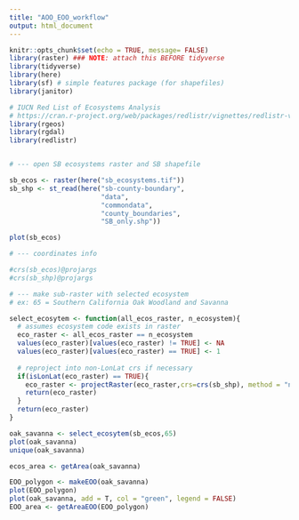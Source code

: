 ```yaml
---
title: "AOO_EOO_workflow"
output: html_document
---
```


```r
knitr::opts_chunk$set(echo = TRUE, message= FALSE)
library(raster) ### NOTE: attach this BEFORE tidyverse
library(tidyverse)
library(here)
library(sf) # simple features package (for shapefiles)
library(janitor)

# IUCN Red List of Ecosystems Analysis
# https://cran.r-project.org/web/packages/redlistr/vignettes/redlistr-vignette.html
library(rgeos)
library(rgdal)
library(redlistr)
```
```r

```


```r

# --- open SB ecosystems raster and SB shapefile

sb_ecos <- raster(here("sb_ecosystems.tif")) 
sb_shp <- st_read(here("sb-county-boundary",
                       "data",
                       "commondata",
                       "county_boundaries",
                       "SB_only.shp")) 

plot(sb_ecos)

# --- coordinates info 

#crs(sb_ecos)@projargs
#crs(sb_shp)@projargs
```



```r
# --- make sub-raster with selected ecosystem 
# ex: 65 = Southern California Oak Woodland and Savanna

select_ecosytem <- function(all_ecos_raster, n_ecosystem){
  # assumes ecosystem code exists in raster
  eco_raster <- all_ecos_raster == n_ecosystem
  values(eco_raster)[values(eco_raster) != TRUE] <- NA
  values(eco_raster)[values(eco_raster) == TRUE] <- 1
  
  # reproject into non-LonLat crs if necessary
  if(isLonLat(eco_raster) == TRUE){  
    eco_raster <- projectRaster(eco_raster,crs=crs(sb_shp), method = "ngb" )
    return(eco_raster)
  }
  return(eco_raster)
}
```


```r
oak_savanna <- select_ecosytem(sb_ecos,65)
plot(oak_savanna)
unique(oak_savanna)

ecos_area <- getArea(oak_savanna)

```

```r
EOO_polygon <- makeEOO(oak_savanna)
plot(EOO_polygon)
plot(oak_savanna, add = T, col = "green", legend = FALSE)
EOO_area <- getAreaEOO(EOO_polygon)
```

